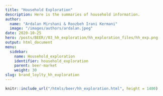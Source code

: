 ```yaml
---
title: "Household Exploration"
description: Here is the summaries of household information.
author: 
  name: "Ardalan Mirshani & Roozbeh Irani Kermani"
  image: "/images/authors/ardalan.jpeg"
date: 2020-10-25
hero: /posts/BEER//03_hh_exploration/hh_exploration_files/hh_exp.png
output: html_document
menu:
  sidebar:
    name: Household_exploration
    identifier: household_exploration
    parent: beer-market
    weight: 30
slug: brand_loylty_hh_exploration
---
```


```r
knitr::include_url("/htmls/beer/hh_exploration.html", height = 1400)
```
